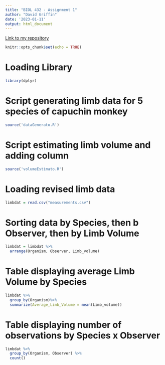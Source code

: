 ```yaml
---
title: "BIOL 432 - Assignment 1"
author: "David Griffin"
date: '2023-01-11'
output: html_document
---
```

[Link to my repository](https://github.com/davidgriffin124/BIOL432_Assignment1)

```r
knitr::opts_chunk$set(echo = TRUE)
```

# Loading Library
```r
library(dplyr)
```

# Script generating limb data for 5 species of capuchin monkey
```r
source('dataGenerato.R')
```

# Script estimating limb volume and adding column
```r
source('volumeEstimato.R')
```

# Loading revised limb data
```r
limbdat = read.csv("measurements.csv")
```

# Sorting data by Species, then b Observer, then by Limb Volume
```r
limbdat = limbdat %>%
  arrange(Organism, Observer, Limb_volume)
```


# Table displaying average Limb Volume by Species
```r
limbdat %>%
  group_by(Organism)%>%
  summarize(Average_Limb_Volume = mean(Limb_volume))
```


# Table displaying number of observations by Species x Observer
```r
limbdat %>%
  group_by(Organism, Observer) %>%
  count()
```




